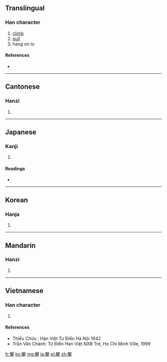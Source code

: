==Translingual==

===Han character===
{{Han char|rn=64|rad=手|as=15|sn=19|four=4450<sub>2</sub>|canj=木木大手 (DDKQ)}}

# [[climb]]
# [[pull]]
# hang on to

====References====
* {{Han ref|kx=0461.340|dkj=12926|dj=0811.030|hdz=31978.040|uh=6500|ud=25856|bh=C36B|bd=50027}}

----

==Cantonese==

===Hanzi===
{{yue-hanzi|jyut=|y=paan1}}

# {{defn|Cantonese|sort=手15}}

----

==Japanese==

===Kanji===
{{ja-kanji|grade=|rs=手15}}

# {{defn|Japanese|sort=手15}}

====Readings====
* {{ja-readings|on=[[はん]] (han) [[へん]] (hen)|kun=[[よじる]] (yojiru)　[[そる]] (soru) [[そらす]] (sorasu)}}

----

==Korean==

===Hanja===
{{ko-hanja|hangeul=반|eumhun=|rv=ban|mr=pan|y=pan}}

# {{defn|Korean|sort=手15}}

----

==Mandarin==

===Hanzi===
{{cmn-hanzi|pin=[[léi]] ([[lei2]]), [[pān]] ([[pan1]])|wg=lei<sup>2</sup>, p'an<sup>1</sup>}}

# {{defn|Mandarin|sort=手15}}

----

==Vietnamese==

===Han character===
{{vi-hantu|phan, phàn|rs=手15}}

# {{defn|Vietnamese|sort=手15}}

====References====
* Thiều Chửu : Hán Việt Tự Điển  Hà Nội 1942
* Trần Văn Chánh: Từ Điển Hán Việt NXB Trẻ, Ho Chi Minh Ville, 1999

[[fr:攀]]
[[ko:攀]]
[[mg:攀]]
[[ja:攀]]
[[pl:攀]]
[[zh:攀]]